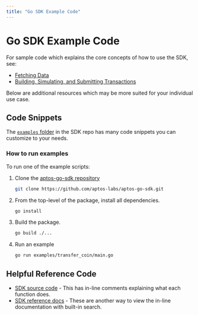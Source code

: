 ```yaml
---
title: "Go SDK Example Code"
---
```





# Go SDK Example Code

For sample code which explains the core concepts of how to use the SDK, see:
 - [Fetching Data](fetch-data-via-sdk.mdx)
 - [Building, Simulating, and Submitting Transactions](building-transactions.mdx)

Below are additional resources which may be more suited for your individual use case.

## Code Snippets

The [`examples` folder](https://github.com/aptos-labs/aptos-go-sdk/tree/main/examples)
in the SDK repo has many code snippets you can customize to your needs.

### How to run examples

To run one of the example scripts:
<Steps>

1. Clone the [aptos-go-sdk repository](https://github.com/aptos-labs/aptos-go-sdk)
    ```bash filename="Terminal"
    git clone https://github.com/aptos-labs/aptos-go-sdk.git
    ```

2. From the top-level of the package, install all dependencies.
    ```bash filename="Terminal"
    go install
    ```

3. Build the package.
    ```bash filename="Terminal"
    go build ./...
    ```

4. Run an example
    ```bash filename="Terminal"
    go run examples/transfer_coin/main.go
    ```

</Steps>

## Helpful Reference Code

 - [SDK source code](https://github.com/aptos-labs/aptos-go-sdk/tree/main) - This has in-line comments explaining what each function does.
 - [SDK reference docs](https://pkg.go.dev/github.com/aptos-labs/aptos-go-sdk) - These are another way to view the in-line documentation with built-in search.
